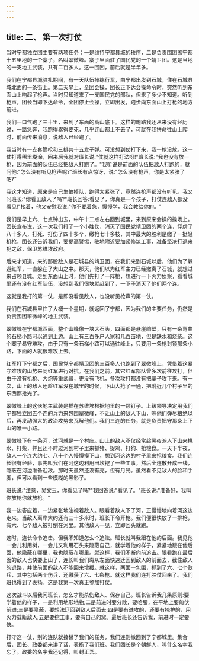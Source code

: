 ```yaml
---
---
---
```

title: 二、 第一次打仗
---



当时宁都独立团主要有两项任务：一是维持宁都县城的秩序，二是负责围困离宁都十五里地的一个寨子，名叫翠微峰。寨子里面驻了国民党的一个靖卫团。这是当地的一支地主武装，共有二百多人。这一围困，前后就是半年多。

我们在宁都县城驻扎期间，有一天队伍操练行军，由宁都出发到石城，住在石城县城北面的一条街上。第二天早上，全团会操，团长正下达会操命令时，突然听到东面山上响起了枪声。当时只知道来了一支国民党的部队，但来了多少不知道。听到枪声，团长当即下达命令，全团停止会操，立即出发，跑步向东面山上打枪的地方前进。

我们一口气跑了三十里，来到了东面的高山底下。这样的跑路我还从来没有经历过，一路急奔，我跑得累得要死，几乎连山都上不去了，可就在我拼命往山上爬时，前面传来消息，说敌人已经跑了。

我当时有一支套筒枪和三排共十五发子弹。可没想到仗打下来，我一枪没放。这一仗打得稀里糊涂，回来后我就对班长说:"仗就这样打法呀!"班长说:"我也没有放一枪，因为前面的队伍已经把敌人打跑了。"我听说是前面的队伍把敌人打跑的，就问他:"怎么没有听见枪声呢?"班长有点惊讶，说:"怎么没有枪声，你是太紧张了吧?"

我这才知道，原来是自己生怕掉队，跑得太紧张了，竟然连枪声都没有听见。我又问班长:"你看见敌人了吗?"班长回答:看见了，你真是一个孩子，打仗连敌人都没看见!"接着，他又安慰我说:"你不要着急，慢慢学，我会教给你的。"

我们是早上六、七点钟出去，中午十二点左右回到城里，来到原来会操的操场上。团长宣布说，这一次我们打了一个小胜仗，消灭了国民党靖卫团的两个连，俘虏了八十多人，打死、打伤了四十多个，缴枪七十多枝，其中最大的胜利是缴了一挺轻机枪，团长还告诉我们，要提高警惕，驻地附近要加紧修筑工事，准备坚决打退来犯之敌，保卫苏维埃政府。

后来才知道，来的那股敌人是石城县的靖卫团，在我们来到石城以后，他们为了躲避红军，一直躲在了大山之中。那天，他们以为红军主力已经撤离了石城，就想过来占领县城。走到东面山上时，他们先打了一阵枪，想进行一下火力侦察，看看城里还有没有红军队伍，没想到我们很块就赶到了，一下子消灭了他们两个连。

这就是我打的第一仗，是即没看见敌人，也没听见枪声的第一仗。

我们在石城县里住了大概一个星期，就返回了宁都，因为我们的主要任务，仍然是负责围困翠微峰的地主武装。

翠微峰在宁都城西面，整个山峰像一块大石头，四面都是悬崖峭壁，只有一条弯曲的石梯小路可以通到上边。山上有三百多户人家和几百亩地，但是缺水和烧柴。这个寨子易守难攻，由于只有一条石梯小路可以通往峰上，只要用一条枪封锁那条小路，下面的人就很难攻上去。

红军打下宁都之后，国民党宁都靖卫团的三百多人也跑到了翠微峰上，凭借着这易守难攻的山势来同红军进行对抗。在我们之前，其它红军部队曾多次前往攻打，但由于没有机枪、大炮等重武器，更没有飞机，多次攻打都没有把寨子攻下来。有一次，山上的敌人还趁红军没在城里的时候，下山大抢了一通，把附近几个村子里的东西都抢光了。

翠微峰上的这伙地主武装是插在苏维埃根据地里的一颗钉子。上级领导决定用我们宁都独立团五个连的兵力来包围翠微峰，不让山上的敌人下山，等他们弹尽粮绝以后，再发动强大的政治攻势来瓦解他们。我们三连的任务，就是负责把守那条上下山的唯一小路。

翠微峰下有一条河，过河就是一个村庄。山上的敌人不仅经常趁黑夜派人下山来挑水、打柴，并且还不时过河到村子里来抓猪、捉鸡、打狗、抢粮食。一天下半夜，敌人一个连大约七、八十个人慢慢摸下山，想到河这边的村子里来抢粮食。我们连长很有经验，事先叫我们在河这边利用田坎挖了一些工事，然后全连散开成一线，隐蔽在河边准备迎敌。那时天虽然还没有亮，但有月光。虽然看不见敌人的脸和手脚，但可以看到一些模糊的黑影子。

班长说:"注意，吴文玉，你看见了吗?"我回答说:"看见了。"班长说:"准备好，我叫你放枪你就放枪。"

我一边答应着，一边紧张地注视着敌人。眼看着敌人下了河，正慢慢地向着河这边走来。当敌人离岸大约还有三十多米时，班长下令开枪。我们便很快放了一排枪，有六、七个敌人被打倒在河里。其他敌人一见，立即回头就跑。

这时，连长命令追击。但我不知道怎么个追法。班长就叫我跟在他的后面。我见他一会儿利用树，一会儿又利用石头来隐蔽自己，就学着他的样子，紧紧地跟在他后面，他隐蔽在哪里，我也隐蔽在哪里。就这样，我们不断向前追击。眼看跑在最后面的敌人也快要上山了，连长叫我们斑从左面快速迂回到敌人的前面去，截住敌人的退路，并使前面的敌人不能回来增援。就这样，两面一包围，抓到了六、七个敌兵，其中包括两个伤兵，还缴获了六、七条枪。就这样我们连打胜仗回来了。我们班也得到了表扬。这是我第一次真正参加打仗。

这次战斗以后我问班长，怎么才能杀伤敌人、保存自己。班长告诉我几条原则:要学着他的样子，一是利用地形地物;二是前进时要分散，要哈腰，在平地上要匍伏前进;三是要隐蔽，要想法迂回到敌人后面去;四是要有进攻的，还要有掩护的，用火力载断敌人;五是要挖工事，要有自己的窝。最后班长还告诉我，前进时一定要快。

打守这一仗，别的连队就接替了我们的任务，我们连则撤回到了宁都城里。集合后，团长、政委都来讲了话，表扬了我们班。我们团长是个朝鲜人，叫什么名字我忘了。政委的名字我还记得，叫封正吾。
